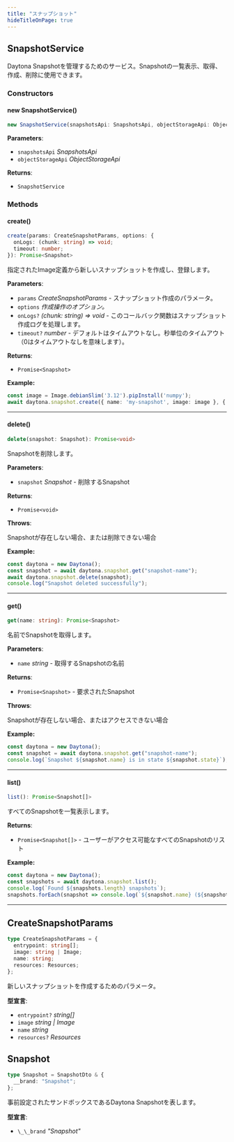 ```yaml
---
title: "スナップショット"
hideTitleOnPage: true
---
```



## SnapshotService

Daytona Snapshotを管理するためのサービス。Snapshotの一覧表示、取得、作成、削除に使用できます。

### Constructors

#### new SnapshotService()

```ts
new SnapshotService(snapshotsApi: SnapshotsApi, objectStorageApi: ObjectStorageApi): SnapshotService
```

**Parameters**:

- `snapshotsApi` _SnapshotsApi_
- `objectStorageApi` _ObjectStorageApi_

**Returns**:

- `SnapshotService`

### Methods

#### create()

```ts
create(params: CreateSnapshotParams, options: {
  onLogs: (chunk: string) => void;
  timeout: number;
}): Promise<Snapshot>
```

指定されたImage定義から新しいスナップショットを作成し、登録します。

**Parameters**:

- `params` _CreateSnapshotParams_ - スナップショット作成のパラメータ。
- `options` _作成操作のオプション。_
- `onLogs?` _\(chunk: string\) =\> void_ - このコールバック関数はスナップショット作成ログを処理します。
- `timeout?` _number_ - デフォルトはタイムアウトなし。秒単位のタイムアウト（0はタイムアウトなしを意味します）。

**Returns**:

- `Promise<Snapshot>`

**Example:**

```ts
const image = Image.debianSlim('3.12').pipInstall('numpy');
await daytona.snapshot.create({ name: 'my-snapshot', image: image }, { onLogs: console.log });
```

***

#### delete()

```ts
delete(snapshot: Snapshot): Promise<void>
```

Snapshotを削除します。

**Parameters**:

- `snapshot` _Snapshot_ - 削除するSnapshot

**Returns**:

- `Promise<void>`

**Throws**:

Snapshotが存在しない場合、または削除できない場合

**Example:**

```ts
const daytona = new Daytona();
const snapshot = await daytona.snapshot.get("snapshot-name");
await daytona.snapshot.delete(snapshot);
console.log("Snapshot deleted successfully");
```

***

#### get()

```ts
get(name: string): Promise<Snapshot>
```

名前でSnapshotを取得します。

**Parameters**:

- `name` _string_ - 取得するSnapshotの名前

**Returns**:

- `Promise<Snapshot>` - 要求されたSnapshot

**Throws**:

Snapshotが存在しない場合、またはアクセスできない場合

**Example:**

```ts
const daytona = new Daytona();
const snapshot = await daytona.snapshot.get("snapshot-name");
console.log(`Snapshot ${snapshot.name} is in state ${snapshot.state}`);
```

***

#### list()

```ts
list(): Promise<Snapshot[]>
```

すべてのSnapshotを一覧表示します。

**Returns**:

- `Promise<Snapshot[]>` - ユーザーがアクセス可能なすべてのSnapshotのリスト

**Example:**

```ts
const daytona = new Daytona();
const snapshots = await daytona.snapshot.list();
console.log(`Found ${snapshots.length} snapshots`);
snapshots.forEach(snapshot => console.log(`${snapshot.name} (${snapshot.imageName})`));
```

***

## CreateSnapshotParams

```ts
type CreateSnapshotParams = {
  entrypoint: string[];
  image: string | Image;
  name: string;
  resources: Resources;
};
```

新しいスナップショットを作成するためのパラメータ。

**型宣言**:

- `entrypoint?` _string\[\]_
- `image` _string \| Image_
- `name` _string_
- `resources?` _Resources_

## Snapshot

```ts
type Snapshot = SnapshotDto & {
  __brand: "Snapshot";
};
```

事前設定されたサンドボックスであるDaytona Snapshotを表します。

**型宣言**:

- `\_\_brand` _"Snapshot"_
